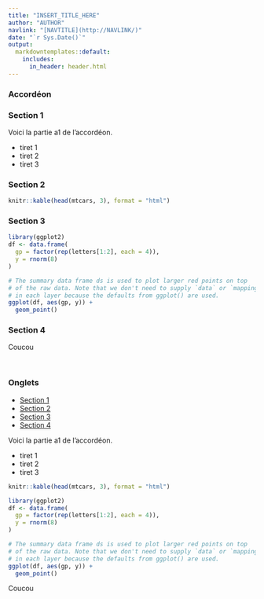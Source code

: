 ```yaml
---
title: "INSERT_TITLE_HERE"
author: "AUTHOR"
navlink: "[NAVTITLE](http://NAVLINK/)"
date: "`r Sys.Date()`"
output: 
  markdowntemplates::default:
    includes: 
      in_header: header.html
---
```




### Accordéon

<div id="accordion">

<h3>Section 1</h3>
<div>
Voici la partie a1 de l'accordéon.

- tiret 1
- tiret 2
- tiret 3
</div>

<h3>Section 2</h3>
<div>

```r
knitr::kable(head(mtcars, 3), format = "html")
```
</div>

<h3>Section 3</h3>
<div>

```r
library(ggplot2)
df <- data.frame(
  gp = factor(rep(letters[1:2], each = 4)),
  y = rnorm(8)
)

# The summary data frame ds is used to plot larger red points on top
# of the raw data. Note that we don't need to supply `data` or `mapping`
# in each layer because the defaults from ggplot() are used.
ggplot(df, aes(gp, y)) +
  geom_point()

```

</div>

<h3>Section 4</h3>

Coucou

</div>

<br>

### Onglets

<div id="tabs">
<ul>
  <li><a href="#tabs-1">Section 1</a></li>
  <li><a href="#tabs-2">Section 2</a></li>
  <li><a href="#tabs-3">Section 3</a></li>
  <li><a href="#tabs-4">Section 4</a></li>
</ul>

<div id="tabs-1">

Voici la partie a1 de l'accordéon.

- tiret 1
- tiret 2
- tiret 3


</div>
<div id="tabs-2">


```r
knitr::kable(head(mtcars, 3), format = "html")
```
</div>


<div id="tabs-3">

```r
library(ggplot2)
df <- data.frame(
  gp = factor(rep(letters[1:2], each = 4)),
  y = rnorm(8)
)

# The summary data frame ds is used to plot larger red points on top
# of the raw data. Note that we don't need to supply `data` or `mapping`
# in each layer because the defaults from ggplot() are used.
ggplot(df, aes(gp, y)) +
  geom_point()

```


</div>


<div id="tabs-4">

Coucou

</div>

</div>


